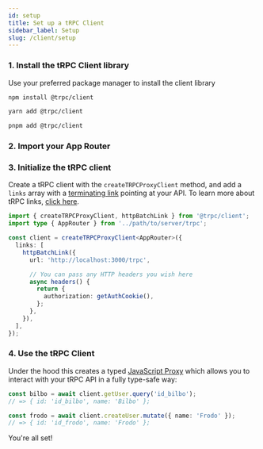 ```yaml
---
id: setup
title: Set up a tRPC Client
sidebar_label: Setup
slug: /client/setup
---
```



### 1. Install the tRPC Client library

Use your preferred package manager to install the client library

<Tabs>
  <TabItem value="npm" label="npm" default>

```bash
npm install @trpc/client
```

  </TabItem>

  <TabItem value="yarn" label="yarn">

```bash
yarn add @trpc/client
```

  </TabItem>

  <TabItem value="pnpm" label="pnpm">

```bash
pnpm add @trpc/client
```

  </TabItem>
</Tabs>

### 2. Import your App Router


<ImportAppRouter />

### 3. Initialize the tRPC client

Create a tRPC client with the `createTRPCProxyClient` method, and add a `links` array with a [terminating link](./links/index.md#the-terminating-link) pointing at your API. To learn more about tRPC links, [click here](./links/index.md).

```ts title='client.ts'
import { createTRPCProxyClient, httpBatchLink } from '@trpc/client';
import type { AppRouter } from '../path/to/server/trpc';

const client = createTRPCProxyClient<AppRouter>({
  links: [
    httpBatchLink({
      url: 'http://localhost:3000/trpc',

      // You can pass any HTTP headers you wish here
      async headers() {
        return {
          authorization: getAuthCookie(),
        };
      },
    }),
  ],
});
```

### 4. Use the tRPC Client

Under the hood this creates a typed [JavaScript Proxy](https://developer.mozilla.org/en-US/docs/Web/JavaScript/Reference/Global_Objects/Proxy) which allows you to interact with your tRPC API in a fully type-safe way:

```ts title='client.ts'
const bilbo = await client.getUser.query('id_bilbo');
// => { id: 'id_bilbo', name: 'Bilbo' };

const frodo = await client.createUser.mutate({ name: 'Frodo' });
// => { id: 'id_frodo', name: 'Frodo' };
```

You're all set!
